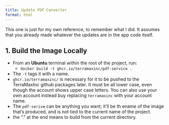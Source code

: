 ```yaml
---
title: Update PDF Converter
format: html
---
```


This one is just for my own reference, to remember what I did.  It assumes that you already made whatever the updates are in the app code itself.

## 1. Build the Image Locally

- From an **Ubuntu** terminal within the root of the project, run:
    - `docker build -t ghcr.io/terramaxinc/pdf-service .`
- The `-t` tags it with a name.
- `ghcr.io/terramaxinc/` is necessary for it to be pushed to the TerraMaxInc github packages later.  It must be all lower case, even though the account shows upper case letters.  You can also use your own account instead buy replacing `terramaxinc` with your account name.
- The `pdf-serive` can be anything you want; it'll be th ename of the image that's produced, and is not tied to the current name of the project.
- the "." at the end means to build from the current directory.
